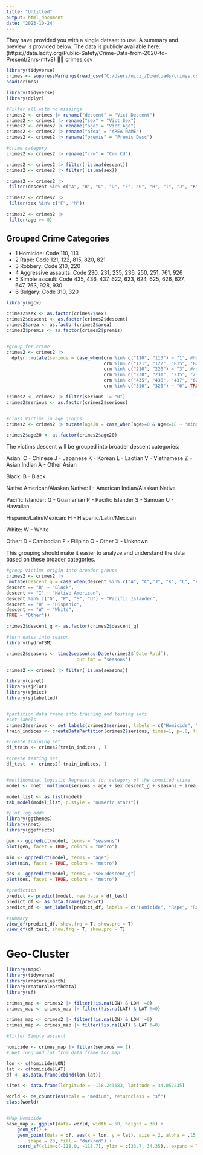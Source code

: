 ---
title: "Untitled"
output: html_document
date: "2023-10-24"
---

They have provided you with a single dataset to use. A summary and preview is provided below.
The data is publicly available here: (https://data.lacity.org/Public-Safety/Crime-Data-from-2020-to-Present/2nrs-mtv8)
👮‍♀️ crimes.csv

```{r, results=FALSE, message=FALSE, warning=FALSE, include=FALSE}
library(tidyverse)
crimes <- suppressWarnings(read_csv("C:/Users/nici_/Downloads/crimes.csv"))
head(crimes)
```

```{r, results=FALSE, message=FALSE, warning=FALSE, include=TRUE}
library(tidyverse) 
library(dplyr)

#Filter all with no missings
crimes2 <- crimes |> rename("descent" = "Vict Descent")
crimes2 <- crimes2 |> rename("sex" = "Vict Sex")
crimes2 <- crimes2 |> rename("age" = "Vict Age")
crimes2 <- crimes2 |> rename("area" = "AREA NAME")
crimes2 <- crimes2 |> rename("premis" = "Premis Desc")

#crime category
crimes2 <- crimes2 |> rename("crm" = "Crm Cd")

crimes2 <- crimes2 |> filter(!is.na(descent))
crimes2 <- crimes2 |> filter(!is.na(sex))

crimes2 <- crimes2 |> 
 filter(descent %in% c("A", "B", "C", "D", "F", "G", "H", "I", "J", "K", "L", "O", "P", "S", "U", "V", "W", "X", "Z"))

crimes2 <- crimes2 |> 
 filter(sex %in% c("F", "M"))

crimes2 <- crimes2 |> 
 filter(age >= 0)
```

## Grouped Crime Categories

- 1 Homicide: Code 110, 113 
- 2 Rape: Code 121, 122, 815, 820, 821 
- 3 Robbery: Code 210, 220
- 4 Aggressive assaults: Code 230, 231, 235, 236, 250, 251, 761, 926
- 5 Simple assault: Code 435, 436, 437, 622, 623, 624, 625, 626, 627, 647, 763, 928, 930 
- 6 Bulgary: Code 310, 320

```{r, results=FALSE, message=FALSE, warning=FALSE, include=TRUE}
library(mgcv)

crimes2$sex <- as.factor(crimes2$sex)
crimes2$descent <- as.factor(crimes2$descent)
crimes2$area <- as.factor(crimes2$area)
crimes2$premis <- as.factor(crimes2$premis)


#group for crime
crimes2 <- crimes2 |> 
  dplyr::mutate(serious = case_when(crm %in% c("110", "113") ~ "1", #homicide
                                    crm %in% c("121", "122", "815", "820", "821") ~ "2", #rape
                                    crm %in% c("210", "220") ~ "3", #robbery
                                    crm %in% c("230", "231", "235", "236", "250", "251", "761", "926") ~ "4", #aggassaults
                                    crm %in% c("435", "436", "437", "622", "623", "624", "625", "626", "627", "647", "763", "928", "930") ~ "5", #sassault
                                    crm %in% c("310", "320") ~ "6", TRUE ~ "0")) #bulgary

crimes2 <- crimes2 |> filter(serious != "0")
crimes2$serious <- as.factor(crimes2$serious)


#class Victims in age groups
crimes2 <- crimes2 |> mutate(age20 = case_when(age>=0 & age<=18 ~ "minor", TRUE ~ "adult"))

crimes2$age20 <- as.factor(crimes2$age20)
```

The victims descent will be grouped into broader descent categories:

Asian:
C - Chinese
J - Japanese
K - Korean
L - Laotian
V - Vietnamese
Z - Asian Indian
A - Other Asian

Black:
B - Black

Native American/Alaskan Native:
I - American Indian/Alaskan Native

Pacific Islander:
G - Guamanian
P - Pacific Islander
S - Samoan
U - Hawaiian

Hispanic/Latin/Mexican:
H - Hispanic/Latin/Mexican

White:
W - White

Other:
D - Cambodian
F - Filipino
O - Other
X - Unknown

This grouping should make it easier to analyze and understand the data based on these broader categories.

```{r, results=FALSE, message=FALSE, warning=FALSE, include=TRUE}
#group victims origin into broader groups
crimes2 <- crimes2 |> 
 mutate(descent_g = case_when(descent %in% c("A", "C","J", "K", "L", "V", "Z") ~ "Asian", 
descent == "B" ~ "Black", 
descent == "I" ~ "Native American",
descent %in% c("G", "P", "S", "U") ~ "Pacific Islander", 
descent == "H" ~ "Hispanic", 
descent == "W" ~ "White", 
TRUE ~ "Other"))

crimes2$descent_g <- as.factor(crimes2$descent_g)
```

```{r, results=FALSE, message=FALSE, warning=FALSE, include=TRUE}
#turn dates into season
library(hydroTSM)

crimes2$seasons <- time2season(as.Date(crimes2$`Date Rptd`),                # Convert dates to seasons
                          out.fmt = "seasons")

crimes2 <- crimes2 |> filter(!is.na(seasons))

```

```{r, results=TRUE, message=FALSE, warning=FALSE, include=TRUE}
library(caret)
library(sjPlot)
library(sjmisc)
library(sjlabelled)


#partition data frame into training and testing sets
#set labels
crimes2$serious <- set_labels(crimes2$serious, labels = c("Homicide", "Rape", "Robbery", "Aggressive Assaults", "Simple Assault", "Bulgary"))
train_indices <- createDataPartition(crimes2$serious, times=1, p=.8, list=FALSE)

#create training set
df_train <- crimes2[train_indices , ]

#create testing set
df_test  <- crimes2[-train_indices, ]


#multinominal logistic Regression for category of the commited crime
model <- nnet::multinom(serious ~ age + sex:descent_g + seasons + area, data=df_train, MaxNWts=100000)

model_list <- as.list(model)
tab_model(model_list, p.style = "numeric_stars"))
```

```{r, results=TRUE, message=FALSE, warning=FALSE, include=TRUE}
#plot log odds
library(ggthemes)
library(nnet)
library(ggeffects)

gen <- ggpredict(model, terms = "seasons")
plot(gen, facet = TRUE, colors = "metro")

min <- ggpredict(model, terms = "age")
plot(min, facet = TRUE, colors = "metro")

des <- ggpredict(model, terms = "sex:descent_g")
plot(des, facet = TRUE, colors = "metro") 
```

```{r, results=TRUE, message=FALSE, warning=FALSE, include=TRUE}
#prediction
predict <- predict(model, new.data = df_test)
predict_df <- as.data.frame(predict)
predict_df <- set_labels(predict_df, labels = c("Homicide", "Rape", "Robbery", "Aggressive Assaults", "Simple Assault", "Bulgary"))

#summary
view_df(predict_df, show.frq = T, show.prc = T)
view_df(df_test, show.frq = T, show.prc = T)

```

# Geo-Cluster
```{r, results=TRUE, message=FALSE, warning=FALSE, include=TRUE}
library(maps)
library(tidyverse)
library(rnaturalearth)
library(rnaturalearthdata)
library(sf)

crimes_map <- crimes2 |> filter(!is.na(LON) & LON !=0)
crimes_map <- crimes_map |> filter(!is.na(LAT) & LAT !=0)

crimes_map <- crimes2 |> filter(!is.na(LON) & LON !=0)
crimes_map <- crimes_map |> filter(!is.na(LAT) & LAT !=0)

#filter Simple assault

homicide <- crimes_map |> filter(serious == 1)
# Get long and lat from data.frame for map

lon <- c(homicide$LON)
lat <- c(homicide$LAT)
df <- as.data.frame(cbind(lon,lat))

sites <- data.frame(longitude = -118.243683, latitude = 34.052235)

world <- ne_countries(scale = "medium", returnclass = "sf")
class(world)


#Map Homicide
base_map <- ggplot(data= world, width = 50, height = 36) +
    geom_sf() +
    geom_point(data = df, aes(x = lon, y = lat), size = 2, alpha = .15,  
        shape = 23, fill = "darkred") +
    coord_sf(xlim=c(-118.0, -118.7), ylim = c(33.7, 34.35),, expand = TRUE) + theme_classic()

```
